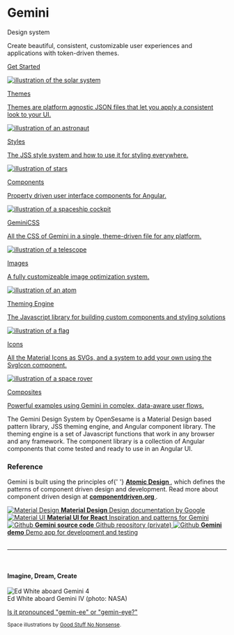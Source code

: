 
<Meta title="Home" />

<style>{`
  .brand-image {
    margin-right: 6px;
    vertical-align: top;
    width: 58px;
  }
  .caption {
    color: #666;
    font-size: 12px;
    text-align: center;
  }
  .card {
    display: flex;
    height: 160px;
    max-height: 160px;
  }
  .card-anchor {
    margin-bottom: 4%;
    width: 48%;
  }
  .card-description {
    color: #666;
    font-size: 16px;
    font-weight: 600;
    line-height: 1.2;
    margin: 8px 0 0 0;
  }
  .card-media {
    align-items: center;
    background-color: #18171f;
    display: flex;
    justify-content: center;
    min-width: 40%;
    width: 40%;
  }
  .card-media img {
    height: 100px;
    width: 100px;
  }
  .card-title {
    color: #0e0e0e;
    margin: 0;
    font-size: 24px;
    font-weight: 700;
  }
  .cards {
    display: flex;
    flex-wrap: wrap;
    gap: 4%;
  }
  .content {
    padding-top: 360px;
  }
  .cta {
    color: #fff ! important;
    margin-top: 16px;
  }
  .hero {
    align-items: center;
    background-image: url('images/hero-pattern.png'), linear-gradient(90deg, #242424 0.07%, #0e0e0e 100%);
    background-position: top right;
    background-repeat: no-repeat;
    background-size: contain;    display: flex;
    height: 400px;
    justify-content: center;
    left: 0;
    min-width: 840px;
    padding: 0 20px;
    position: absolute;
    top: 0;
    width: 100%;
  }
  .hero-content {
    align-items: center;
    display: flex;
    justify-content: space-between;
    max-width: 1000px;
    width: 100%;
  }
  .hero-content-container {
    flex: 1;
  }
  .link-item {
    align-items: flex-start;
    color: #333333;
    display: block;
    border: 1px solid #00000010;
    border-radius: 5px;
    display: flex;
    padding: 20px 30px 20px 15px;
    transition: background 150ms ease-out, border 150ms ease-out, transform 150ms ease-out;
  }
  .link-item img {
    flex: none;
    height: 40px;
    margin-right: 15px;
    width: 40px;
  }
  .link-item span {
    font-size: 14px;
    line-height: 20px;
  }
  .link-item strong {
    display: block;
    font-weight: 700;
    margin-bottom: 2px;
  }
  .link-list {
    display: grid;
    grid-template-columns: 1fr;
    grid-template-rows: 1fr 1fr;
    row-gap: 10px;
  }
  .rocket {
    height: 310px;
    width: 310px;
  }
  .rocket-container {
    display: flex;
    flex: 1;
    justify-content: center;
  }
  .subtitle {
    color: #fafafa;
    font-size: 24px;
    font-weight: 600;
    line-height: 1.25;
  }
  .large {
    font-size: 30px;
  }
  .small {
    font-size: 20px;
  }
  .title {
    color: #e88754;
    font-weight: 700;
    font-size: 70px;
    line-height: 1;
  }
  @media (max-width: 1020px) {
    .subtitle {
      font-size: 22px;
    }
  }
  @media (min-width: 620px) {
    .link-list {
      row-gap: 20px;
      column-gap: 20px;
      grid-template-columns: 1fr 1fr;
    }
  }
  @media all and (-ms-high-contrast:none) {
    .link-list {
      display: -ms-grid;
      -ms-grid-columns: 1fr 1fr;
      -ms-grid-rows: 1fr 1fr;
    }
  }


`}</style>

<div class="hero">
  <div class="hero-content">
    <div class="hero-content-container">
      <h1 class="title">Gemini</h1>
      <p class="subtitle large">Design system</p>
      <p class="subtitle small">Create beautiful, consistent, customizable user experiences and applications with token-driven themes.</p>
      <p class="subtitle">
        <a
          class="cta og-button-button-base-root og-button-root og-button-contained og-button-contained-color-info"
          href="/?path=/docs/installation--page"
        >
          <span class="og-button-label">
            <span class="og-button-start-icon"></span>
            <span>Get Started</span>
            <span class="og-button-end-icon"></span>
          </span>
        </a>
      </p>
    </div>
    <div class="rocket-container"></div>
  </div>
</div>

<div class="content">
<div class="cards">
  <a class="card-anchor" href="/?path=/docs/getting-started-themes--page">
    <div class="card og-card-root og-paper-elevation1 og-paper-rounded">
      <div class="card-media"><img src="images/solar-system.svg" alt="illustration of the solar system" /></div>
      <div class="card-content og-card-content-root">
        <p class="card-title">Themes</p>
        <p class="card-description">Themes are platform agnostic JSON files that let you apply a consistent look to your UI.</p>
      </div>
    </div>
  </a>
  <a class="card-anchor" href="/?path=/docs/getting-started-styles--page">
    <div class="card og-card-root og-paper-elevation1 og-paper-rounded">
      <div class="card-media"><img src="images/astronaut.svg" alt="illustration of an astronaut" /></div>
      <div class="card-content og-card-content-root">
        <p class="card-title">Styles</p>
        <p class="card-description">The JSS style system and how to use it for styling everywhere.</p>
      </div>
    </div>
  </a>
  <a class="card-anchor" href="/?path=/docs/components-overview--page">
    <div class="card og-card-root og-paper-elevation1 og-paper-rounded">
      <div class="card-media"><img src="images/stars.svg" alt="illustration of stars" /></div>
      <div class="card-content og-card-content-root">
        <p class="card-title">Components</p>
        <p class="card-description">Property driven user interface components for Angular.</p>
      </div>
    </div>
  </a>
  <a class="card-anchor" href="/?path=/docs/geminicss--page">
    <div class="card og-card-root og-paper-elevation1 og-paper-rounded">
      <div class="card-media"><img src="images/space-cockpit.svg" alt="illustration of a spaceship cockpit" /></div>
      <div class="card-content og-card-content-root">
        <p class="card-title">GeminiCSS</p>
        <p class="card-description">All the CSS of Gemini in a single, theme-driven file for any platform.</p>
      </div>
    </div>
  </a>
  <a class="card-anchor" href="/?path=/docs/getting-started-images--page">
    <div class="card og-card-root og-paper-elevation1 og-paper-rounded">
      <div class="card-media"><img src="images/telescope.svg" alt="illustration of a telescope" /></div>
      <div class="card-content og-card-content-root">
        <p class="card-title">Images</p>
        <p class="card-description">A fully customizeable image optimization system.</p>
      </div>
    </div>
  </a>
  <a class="card-anchor" href="/?path=/docs/theming-engine-overview--page">
    <div class="card og-card-root og-paper-elevation1 og-paper-rounded">
      <div class="card-media"><img src="images/atom.svg" alt="illustration of an atom" /></div>
      <div class="card-content og-card-content-root">
        <p class="card-title">Theming Engine</p>
        <p class="card-description">The Javascript library for building custom components and styling solutions</p>
      </div>
    </div>
  </a>
  <a class="card-anchor" href="/?path=/docs/components-svg-icon--svg-icon">
    <div class="card og-card-root og-paper-elevation1 og-paper-rounded">
      <div class="card-media"><img src="images/flag.svg" alt="illustration of a flag" /></div>
      <div class="card-content og-card-content-root">
        <p class="card-title">Icons</p>
        <p class="card-description">All the Material Icons as SVGs, and a system to add your own using the SvgIcon component.</p>
      </div>
    </div>
  </a>
  <a class="card-anchor" href="/?path=/docs/composites-overview--page">
    <div class="card og-card-root og-paper-elevation1 og-paper-rounded">
      <div class="card-media"><img src="images/space-rover-2.svg" alt="illustration of a space rover" /></div>
      <div class="card-content og-card-content-root">
        <p class="card-title">Composites</p>
        <p class="card-description">Powerful examples using Gemini in complex, data-aware user flows.</p>
      </div>
    </div>
  </a>
</div>
<p>
  The Gemini Design System by OpenSesame is a Material Design based pattern library, JSS theming engine, and Angular component library. The
  theming engine is a set of Javascript functions that work in any browser and any framework. The component library is a collection of
  Angular components that come tested and ready to use in an Angular UI.
</p>

<h3>Reference</h3>
<p>
  Gemini is built using the principles of{' '}
  <strong>
    <a href="https://atomicdesign.bradfrost.com/table-of-contents/" target="_blank">
      Atomic Design
    </a>
  </strong>
  , which defines the patterns of component driven design and development. Read more about component driven design at <strong>
    <a href="https://www.componentdriven.org/" target="_blank">
      componentdriven.org
    </a>
  </strong>.
</p>

<div className="link-list">
  <a className="link-item" href="https://material.io/" target="_blank">
    <img src={MaterialDesign} alt="Material Design" />
    <span>
      <strong>Material Design</strong>
      Design documentation by Google
    </span>
  </a>
  <a className="link-item" href="https://material-ui.com/" target="_blank">
    <img src={MaterialUI} alt="Material UI" />
    <span>
      <strong>Material UI for React</strong>
      Inspiration and patterns for Gemini
    </span>
  </a>
  <a className="link-item" href="https://github.com/OpenSesame/ux-gemini" target="_blank">
    <img src={Github} alt="Github" />
    <span>
      <strong>Gemini source code</strong>
      Github repository (private)
    </span>
  </a>
  <a className="link-item" href="https://github.com/OpenSesame/ux-gemini-demo" target="_blank">
    <img src={Github} alt="Github" />
    <span>
      <strong>Gemini demo</strong>
      Demo app for development and testing
    </span>
  </a>
</div>

<br />
<hr />
<br />

<h4>Imagine, Dream, Create</h4>

<img src="images/GT4.jpg" alt="Ed White aboard Gemini 4" />
<div class="caption">Ed White aboard Gemini IV (photo: NASA)</div>

<div style={{ paddingTop: '24px', textAlign: 'center ' }}>
  <p>
    <a href="https://en.wikipedia.org/wiki/Project_Gemini#Pronunciation" target="_blank">
      Is it pronounced "gemin-ee" or "gemin-eye?"
    </a>
  </p>
  <p>
    <sub>
      Space illustrations by <a href="https://goodstuffnononsense.com/" target="_blank">Good Stuff No Nonsense</a>.
    </sub>
  </p>
</div>
</div>
